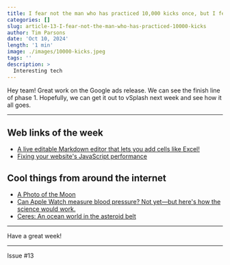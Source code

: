```yaml
---
title: I fear not the man who has practiced 10,000 kicks once, but I fear the man who has practiced one kick 10,000 times. - Bruce Lee
categories: []
slug: article-13-I-fear-not-the-man-who-has-practiced-10000-kicks
author: Tim Parsons
date: 'Oct 10, 2024'
length: '1 min'
image: ./images/10000-kicks.jpeg
tags: ''
description: >
  Interesting tech
---
```


Hey team!
Great work on the Google ads release. We can see the finish line of phase 1. Hopefully, we can get it out to vSplash next week and see how it all goes.

---

## Web links of the week

- [A live editable Markdown editor that lets you add cells like Excel!](https://tenno.app/)
- [Fixing your website's JavaScript performance](https://developer.mozilla.org/en-US/blog/fix-javascript-performance/)

## Cool things from around the internet

- [A Photo of the Moon](https://www.thisiscolossal.com/2024/10/darya-kawa-mirza-moon-photos/)
- [Can Apple Watch measure blood pressure? Not yet—but here's how the science would work.](https://www.empirical.health/blog/apple-watch-blood-pressure/)
- [Ceres: An ocean world in the asteroid belt](https://www.astronomy.com/science/ceres-an-ocean-world-in-the-asteroid-belt/)

---

Have a great week!

---

Issue #13
